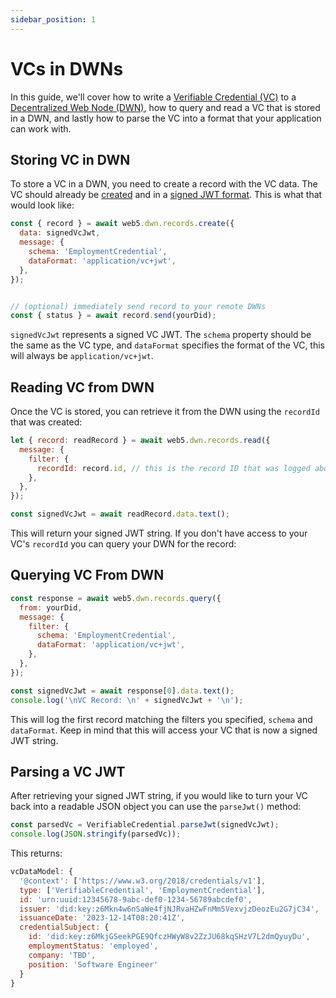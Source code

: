 ```yaml
---
sidebar_position: 1
---
```


# VCs in DWNs

In this guide, we'll cover how to write a [Verifiable Credential (VC)](/docs/web5/learn/verifiable-credentials) to a [Decentralized Web Node (DWN)](/docs/web5/learn/decentralized-web-nodes), how to query and read a VC that is stored in a DWN, and lastly how to parse the VC into a format that your application can work with.

## Storing VC in DWN

To store a VC in a DWN, you need to create a record with the VC data. The VC should already be [created](/docs/web5/build/verifiable-credentials/fan-club-vc#create-credential) and in a [signed JWT format](/docs/web5/build/verifiable-credentials/fan-club-vc#sign-credential). This is what that would look like:

```javascript
const { record } = await web5.dwn.records.create({
  data: signedVcJwt,
  message: {
    schema: 'EmploymentCredential',
    dataFormat: 'application/vc+jwt',
  },
});


// (optional) immediately send record to your remote DWNs
const { status } = await record.send(yourDid);
```

`signedVcJwt` represents a signed VC JWT. The `schema` property should be the same as the VC type, and `dataFormat` specifies the format of the VC, this will always be `application/vc+jwt`.

## Reading VC from DWN

Once the VC is stored, you can retrieve it from the DWN using the `recordId` that was created:

```javascript
let { record: readRecord } = await web5.dwn.records.read({
  message: {
    filter: {
      recordId: record.id, // this is the record ID that was logged above
    },
  },
});

const signedVcJwt = await readRecord.data.text();
```

This will return your signed JWT string. If you don't have access to your VC's `recordId` you can query your DWN for the record:

## Querying VC From DWN

```javascript
const response = await web5.dwn.records.query({
  from: yourDid,
  message: {
    filter: {
      schema: 'EmploymentCredential',
      dataFormat: 'application/vc+jwt',
    },
  },
});

const signedVcJwt = await response[0].data.text();
console.log('\nVC Record: \n' + signedVcJwt + '\n');
```

This will log the first record matching the filters you specified, `schema` and `dataFormat`. Keep in mind that this will access your VC that is now a signed JWT string.

## Parsing a VC JWT

After retrieving your signed JWT string, if you would like to turn your VC back into a readable JSON object you can use the `parseJwt()` method:

```javascript
const parsedVc = VerifiableCredential.parseJwt(signedVcJwt);
console.log(JSON.stringify(parsedVc));
```

This returns:

```javascript
vcDataModel: {
  '@context': ['https://www.w3.org/2018/credentials/v1'],
  type: ['VerifiableCredential', 'EmploymentCredential'],
  id: 'urn:uuid:12345678-9abc-def0-1234-56789abcdef0',
  issuer: 'did:key:z6Mkn4w6nSaWe4fjNJRvaHZwFnMm5VexvjzDeozEu2G7jC34',
  issuanceDate: '2023-12-14T08:20:41Z',
  credentialSubject: {
    id: 'did:key:z6MkjGSeekPGE9QfczHWyW8v2ZzJU68kqSHzV7L2dmQyuyDu',
    employmentStatus: 'employed',
    company: 'TBD',
    position: 'Software Engineer'
  }
}
```
